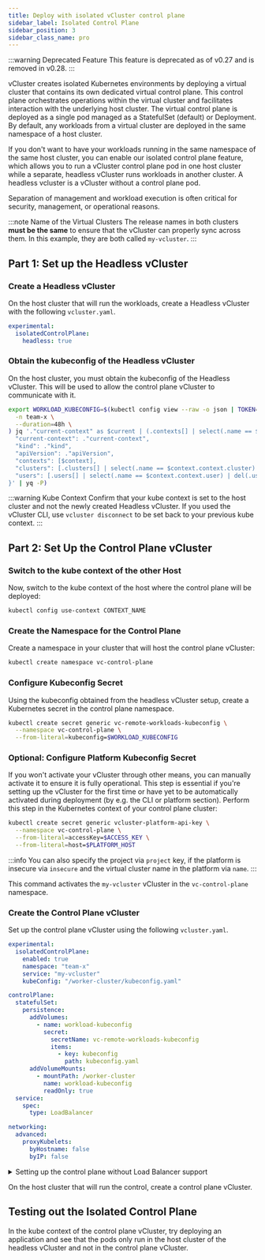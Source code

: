 ```yaml
---
title: Deploy with isolated vCluster control plane
sidebar_label: Isolated Control Plane
sidebar_position: 3
sidebar_class_name: pro
---
```




:::warning Deprecated Feature
This feature is deprecated as of v0.27 and is removed in v0.28. 
:::

<ProAdmonition/>

vCluster creates isolated Kubernetes environments by deploying a virtual cluster that contains its own dedicated virtual control plane. This
control plane orchestrates operations within the virtual cluster and facilitates interaction with the underlying host cluster. The virtual
control plane is deployed as a single pod managed as a StatefulSet (default) or Deployment. By default, any workloads from a virtual
cluster are deployed in the same namespace of a host cluster.

If you don't want to have your workloads running in the same namespace of the same host cluster, you can enable our isolated control plane feature,
which allows you to run a vCluster control plane pod in one host cluster while a separate, headless vCluster runs workloads in another cluster. A headless vcluster
is a vCluster without a control plane pod.

Separation of management and workload execution is often critical for security, management, or operational reasons.

<p></p>

:::note Name of the Virtual Clusters
The release names in both clusters **must be the same** to ensure that the vCluster can properly sync across them. In this example, they are both called `my-vcluster`.
:::

## Part 1:  Set up the Headless vCluster

### Create a Headless vCluster

On the host cluster that will run the workloads, create a Headless vCluster with the following `vcluster.yaml`.

```yaml
experimental:
  isolatedControlPlane:
    headless: true
```

<Deploy />


### Obtain the kubeconfig of the Headless vCluster

On the host cluster, you must obtain the kubeconfig of the Headless vCluster. This will be used to allow the control plane vCluster to communicate with it.

```bash
export WORKLOAD_KUBECONFIG=$(kubectl config view --raw -o json | TOKEN=$(kubectl create token vc-my-vcluster \
  -n team-x \
  --duration=48h \
) jq '."current-context" as $current | (.contexts[] | select(.name == $current)) as $context | {
  "current-context": ."current-context",
  "kind": ."kind",
  "apiVersion": ."apiVersion",
  "contexts": [$context],
  "clusters": [.clusters[] | select(.name == $context.context.cluster) | del(.cluster."certificate-authority-data") | .cluster."insecure-skip-tls-verify" = true],
  "users": [.users[] | select(.name == $context.context.user) | del(.user."client-certificate-data") | del(.user."client-key-data") | .user.token = $ENV.TOKEN]
}' | yq -P)
```

:::warning Kube Context
Confirm that your kube context is set to the host cluster and not the newly created Headless vCluster. If you used the vCluster CLI, use `vcluster disconnect` to be
set back to your previous kube context.
:::

## Part 2: Set Up the Control Plane vCluster

### Switch to the kube context of the other Host

Now, switch to the kube context of the host where the control plane will be deployed:

```bash
kubectl config use-context CONTEXT_NAME
```

### Create the Namespace for the Control Plane

Create a namespace in your cluster that will host the control plane vCluster:

```bash
kubectl create namespace vc-control-plane
```

### Configure Kubeconfig Secret

Using the kubeconfig obtained from the headless vCluster setup, create a Kubernetes secret in the control plane namespace.

```bash
kubectl create secret generic vc-remote-workloads-kubeconfig \
  --namespace vc-control-plane \
  --from-literal=kubeconfig=$WORKLOAD_KUBECONFIG
```

### Optional: Configure Platform Kubeconfig Secret

If you won't activate your vCluster through other means, you can manually activate it to ensure it is fully operational. This step is essential if you're setting up the vCluster for the first time or have yet to be automatically activated during deployment (by e.g. the CLI or platform section). Perform this step in the Kubernetes context of your control plane cluster:

```bash
kubectl create secret generic vcluster-platform-api-key \
  --namespace vc-control-plane \
  --from-literal=accessKey=$ACCESS_KEY \
  --from-literal=host=$PLATFORM_HOST
```

:::info
You can also specify the project via `project` key, if the platform is insecure via `insecure` and the virtual cluster name in the platform via `name`.
:::

This command activates the `my-vcluster` vCluster in the `vc-control-plane` namespace.

### Create the Control Plane vCluster

Set up the control plane vCluster using the following `vcluster.yaml`.

```yaml
experimental:
  isolatedControlPlane:
    enabled: true
    namespace: "team-x"
    service: "my-vcluster"
    kubeConfig: "/worker-cluster/kubeconfig.yaml"

controlPlane:
  statefulSet:
    persistence:
      addVolumes:
        - name: workload-kubeconfig
          secret:
            secretName: vc-remote-workloads-kubeconfig
            items:
              - key: kubeconfig
                path: kubeconfig.yaml
      addVolumeMounts:
        - mountPath: /worker-cluster
          name: workload-kubeconfig
          readOnly: true
  service:
    spec:
      type: LoadBalancer

networking:
  advanced:
    proxyKubelets:
      byHostname: false
      byIP: false
```

<details>
<summary>
Setting up the control plane without Load Balancer support
</summary>

By default vCluster starts a `LoadBalancer` type Service to serve API. In some environments like local development clusters or bare metal clusters you might want to use `NodePort` type instead. In order to do this, include this configuration in your `vcluster.yaml` file.

```yaml
controlPlane:
  service:
    spec:
      type: NodePort
    httpsNodePort: 30999
```
</details>

On the host cluster that will run the control, create a control plane vCluster.

<Deploy />

## Testing out the Isolated Control Plane

In the kube context of the control plane vCluster, try deploying an application and see
that the pods only run in the host cluster of the headless vCluster and not in the control plane vCluster.
